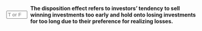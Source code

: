 ::: {.question-block}

<form onsubmit="event.preventDefault(); checkAnswerBox('module5_tf_q11','F')" style="display: flex; align-items: center; gap: 8px;">
<input type="text" id="module5_tf_q11" name="module5_tf_q11" maxlength="1" placeholder="T or F" style="width: 55px;" data-correct-answer="F" /> 
<label for="module5_tf_q11"><strong>The disposition effect refers to investors' tendency to sell winning investments too early and hold onto losing investments for too long due to their preference for realizing losses.</strong></label>
</form>

<div id="feedback-module5_tf_q11" class="feedback" data-status="" style="display:none;">
The disposition effect means investors sell winners too early and hold on to losers too long, avoiding the realization of losses even when it hurts long-term performance.
</div>

:::

